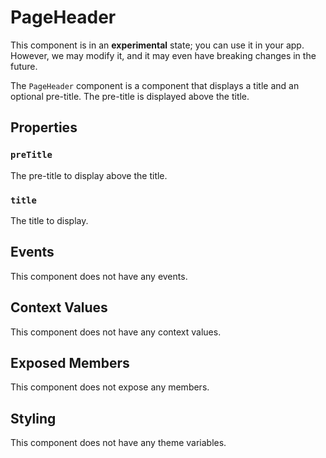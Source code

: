 
# PageHeader

<Callout type="info" emoji="ℹ️">This component is in an **experimental** state; you can use it in your app. However, we may modify it, and it may even have breaking changes in the future.</Callout>

The `PageHeader` component is a component that displays a title and an optional pre-title. The pre-title is displayed above the title.

## Properties

### `preTitle`

The pre-title to display above the title.

### `title`

The title to display.

## Events

This component does not have any events.

## Context Values

This component does not have any context values.

## Exposed Members

This component does not expose any members.

## Styling

This component does not have any theme variables.
